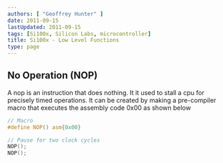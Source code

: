 ```yaml
---
authors: [ "Geoffrey Hunter" ]
date: 2011-09-15
lastUpdated: 2011-09-15
tags: [Si100x, Silicon Labs, microcontroller]
title: Si100x - Low Level Functions
type: page
---
```


## No Operation (NOP)

A nop is an instruction that does nothing. It it used to stall a cpu for precisely timed operations. It can be created by making a pre-compiler macro that executes the assembly code 0x00 as shown below

```c
// Macro
#define NOP() asm{0x00}

// Pause for two clock cycles
NOP();
NOP();
```